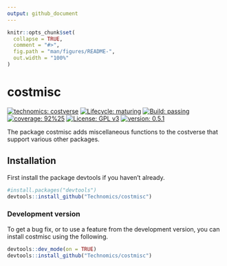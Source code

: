 ```yaml
---
output: github_document
---
```


<!-- README.md is generated from README.Rmd. Please edit that file -->

```r
knitr::opts_chunk$set(
  collapse = TRUE,
  comment = "#>",
  fig.path = "man/figures/README-",
  out.width = "100%"
)
```

# costmisc

<!-- badges: start -->
[![technomics: costverse](https://img.shields.io/badge/technomics-costverse-EAC435.svg)](https://github.com/technomics)
[![Lifecycle: maturing](https://img.shields.io/badge/lifecycle-maturing-blue.svg)](https://www.tidyverse.org/lifecycle/#maturing)
[![Build: passing](https://img.shields.io/badge/build-passing-green.svg)](https://github.com/technomics/costmisc.git)
[![coverage: 92%25](https://img.shields.io/badge/coverage-92%25-green.svg)](https://cran.r-project.org/web/packages/covr/vignettes/how_it_works.html)
[![License: GPL v3](https://img.shields.io/badge/License-GPLv3-blue.svg)](https://www.gnu.org/licenses/gpl-3.0)
[![version: 0.5.1](https://img.shields.io/badge/version-0.5.1-blue.svg)]()
<!-- badges: end -->

The package costmisc adds miscellaneous functions to the costverse that support various other packages.

## Installation

First install the package devtools if you haven't already.

```r
#install.packages("devtools")
devtools::install_github("Technomics/costmisc")

```

### Development version

To get a bug fix, or to use a feature from the development version, you can install costmisc using the following. 

```r
devtools::dev_mode(on = TRUE)
devtools::install_github("Technomics/costmisc")
```
